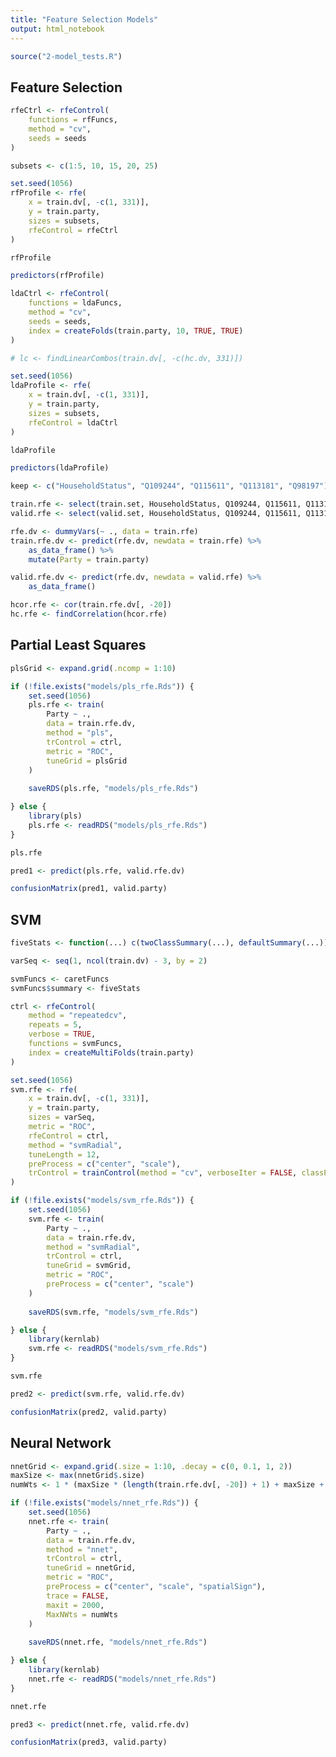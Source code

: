 ```yaml
---
title: "Feature Selection Models"
output: html_notebook
---
```


```r
source("2-model_tests.R")
```

## Feature Selection

```r
rfeCtrl <- rfeControl(
    functions = rfFuncs,
    method = "cv",
    seeds = seeds
)
```

```r
subsets <- c(1:5, 10, 15, 20, 25)
```

```r
set.seed(1056)
rfProfile <- rfe(
    x = train.dv[, -c(1, 331)],
    y = train.party,
    sizes = subsets,
    rfeControl = rfeCtrl
)
```

```r
rfProfile
```

```r
predictors(rfProfile)
```

```r
ldaCtrl <- rfeControl(
    functions = ldaFuncs,
    method = "cv",
    seeds = seeds,
    index = createFolds(train.party, 10, TRUE, TRUE)
)
```

```r

# lc <- findLinearCombos(train.dv[, -c(hc.dv, 331)])

set.seed(1056)
ldaProfile <- rfe(
    x = train.dv[, -c(1, 331)],
    y = train.party,
    sizes = subsets,
    rfeControl = ldaCtrl
)
```

```r
ldaProfile
```

```r
predictors(ldaProfile)
```

```r
keep <- c("HouseholdStatus", "Q109244", "Q115611", "Q113181", "Q98197")

train.rfe <- select(train.set, HouseholdStatus, Q109244, Q115611, Q113181, Q98197)
valid.rfe <- select(valid.set, HouseholdStatus, Q109244, Q115611, Q113181, Q98197)

rfe.dv <- dummyVars(~ ., data = train.rfe)
train.rfe.dv <- predict(rfe.dv, newdata = train.rfe) %>% 
    as_data_frame() %>%
    mutate(Party = train.party)

valid.rfe.dv <- predict(rfe.dv, newdata = valid.rfe) %>%
    as_data_frame()
```

```r
hcor.rfe <- cor(train.rfe.dv[, -20])
hc.rfe <- findCorrelation(hcor.rfe)
```

## Partial Least Squares

```r
plsGrid <- expand.grid(.ncomp = 1:10)
```

```r
if (!file.exists("models/pls_rfe.Rds")) {
    set.seed(1056)
    pls.rfe <- train(
        Party ~ .,
        data = train.rfe.dv,
        method = "pls",
        trControl = ctrl,
        metric = "ROC",
        tuneGrid = plsGrid
    )
    
    saveRDS(pls.rfe, "models/pls_rfe.Rds")

} else {
    library(pls)
    pls.rfe <- readRDS("models/pls_rfe.Rds")
}
```

```r
pls.rfe
```

```r
pred1 <- predict(pls.rfe, valid.rfe.dv)
```

```r
confusionMatrix(pred1, valid.party)
```

## SVM

```r
fiveStats <- function(...) c(twoClassSummary(...), defaultSummary(...))

varSeq <- seq(1, ncol(train.dv) - 3, by = 2)
```


```r
svmFuncs <- caretFuncs
svmFuncs$summary <- fiveStats

ctrl <- rfeControl(
    method = "repeatedcv",
    repeats = 5,
    verbose = TRUE,
    functions = svmFuncs,
    index = createMultiFolds(train.party)
)

set.seed(1056)
svm.rfe <- rfe(
    x = train.dv[, -c(1, 331)],
    y = train.party,
    sizes = varSeq,
    metric = "ROC",
    rfeControl = ctrl,
    method = "svmRadial",
    tuneLength = 12,
    preProcess = c("center", "scale"),
    trControl = trainControl(method = "cv", verboseIter = FALSE, classProbs = TRUE)
)
```

```r
if (!file.exists("models/svm_rfe.Rds")) {
    set.seed(1056)
    svm.rfe <- train(
        Party ~ .,
        data = train.rfe.dv,
        method = "svmRadial",
        trControl = ctrl,
        tuneGrid = svmGrid,
        metric = "ROC",
        preProcess = c("center", "scale")
    )
    
    saveRDS(svm.rfe, "models/svm_rfe.Rds")

} else {
    library(kernlab)
    svm.rfe <- readRDS("models/svm_rfe.Rds")
}
```

```r
svm.rfe
```

```r
pred2 <- predict(svm.rfe, valid.rfe.dv)
```

```r
confusionMatrix(pred2, valid.party)
```

## Neural Network

```r
nnetGrid <- expand.grid(.size = 1:10, .decay = c(0, 0.1, 1, 2))
maxSize <- max(nnetGrid$.size)
numWts <- 1 * (maxSize * (length(train.rfe.dv[, -20]) + 1) + maxSize + 1)
```

```r
if (!file.exists("models/nnet_rfe.Rds")) {
    set.seed(1056)
    nnet.rfe <- train(
        Party ~ .,
        data = train.rfe.dv,
        method = "nnet",
        trControl = ctrl,
        tuneGrid = nnetGrid,
        metric = "ROC",
        preProcess = c("center", "scale", "spatialSign"),
        trace = FALSE,
        maxit = 2000,
        MaxNWts = numWts
    )
    
    saveRDS(nnet.rfe, "models/nnet_rfe.Rds")

} else {
    library(kernlab)
    nnet.rfe <- readRDS("models/nnet_rfe.Rds")
}

```

```r
nnet.rfe
```

```r
pred3 <- predict(nnet.rfe, valid.rfe.dv)
```

```r
confusionMatrix(pred3, valid.party)
```

